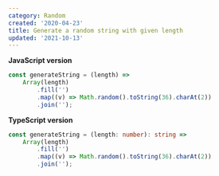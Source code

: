 ```yaml
---
category: Random
created: '2020-04-23'
title: Generate a random string with given length
updated: '2021-10-13'
---
```


**JavaScript version**

```js generateString.js
const generateString = (length) =>
    Array(length)
        .fill('')
        .map((v) => Math.random().toString(36).charAt(2))
        .join('');
```

**TypeScript version**

```ts generateString.ts
const generateString = (length: number): string =>
    Array(length)
        .fill('')
        .map((v) => Math.random().toString(36).charAt(2))
        .join('');
```
